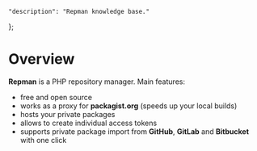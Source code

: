     "description": "Repman knowledge base."
};

# Overview

**Repman** is a PHP repository manager. Main features:

* free and open source
* works as a proxy for **packagist.org** (speeds up your local builds)
* hosts your private packages
* allows to create individual access tokens
* supports private package import from **GitHub**, **GitLab** and **Bitbucket** with one click
